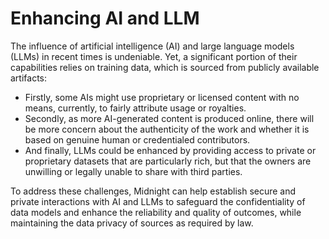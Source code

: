 ---
---

# Enhancing AI and LLM

The influence of artificial intelligence (AI) and large language models (LLMs) in recent times is undeniable. Yet, a significant portion of their capabilities relies on training data, which is sourced from publicly available artifacts:

-   Firstly, some AIs might use proprietary or licensed content with no means, currently, to fairly attribute usage or royalties.
-   Secondly, as more AI-generated content is produced online, there will be more concern about the authenticity of the work and whether it is based on genuine human or credentialed contributors.
-   And finally, LLMs could be enhanced by providing access to private or proprietary datasets that are particularly rich, but that the owners are unwilling or legally unable to share with third parties.
    
To address these challenges, Midnight can help establish secure and private interactions with AI and LLMs to safeguard the confidentiality of data models and enhance the reliability and quality of outcomes, while maintaining the data privacy of sources as required by law.
